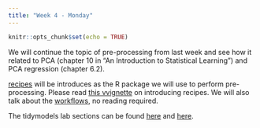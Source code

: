 ```yaml
---
title: "Week 4 - Monday"
---
```


```r
knitr::opts_chunk$set(echo = TRUE)
```

We will continue the topic of pre-processing from last week and see how it related to PCA (chapter 10 in "An Introduction to Statistical Learning") and PCA regression (chapter 6.2).

[recipes](https://recipes.tidymodels.org/) will be introduces as the R package we will use to perform pre-processing. Please read [this vvignette](https://recipes.tidymodels.org/articles/Simple_Example.html) on introducing recipes. We will also talk about the  [workflows](https://workflows.tidymodels.org/), no reading required.

The tidymodels lab sections can be found [here](https://emilhvitfeldt.github.io/ISLR-tidymodels-labs/linear-model-selection-and-regularization.html#principal-components-regression) and [here](https://emilhvitfeldt.github.io/ISLR-tidymodels-labs/unsupervised-learning.html#principal-components-analysis).
